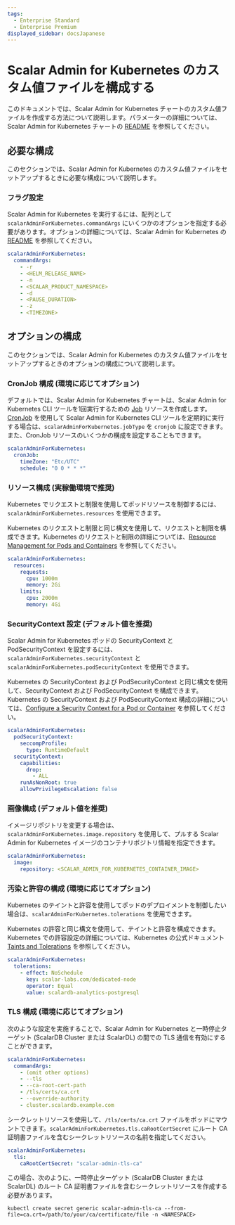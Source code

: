 ```yaml
---
tags:
  - Enterprise Standard
  - Enterprise Premium
displayed_sidebar: docsJapanese
---
```


# Scalar Admin for Kubernetes のカスタム値ファイルを構成する


<TranslationBanner />

このドキュメントでは、Scalar Admin for Kubernetes チャートのカスタム値ファイルを作成する方法について説明します。パラメーターの詳細については、Scalar Admin for Kubernetes チャートの [README](https://github.com/scalar-labs/helm-charts/blob/main/charts/scalar-admin-for-kubernetes/README.md) を参照してください。

## 必要な構成

このセクションでは、Scalar Admin for Kubernetes のカスタム値ファイルをセットアップするときに必要な構成について説明します。

### フラグ設定

Scalar Admin for Kubernetes を実行するには、配列として `scalarAdminForKubernetes.commandArgs` にいくつかのオプションを指定する必要があります。オプションの詳細については、Scalar Admin for Kubernetes の [README](https://github.com/scalar-labs/scalar-admin-for-kubernetes/blob/main/README.md) を参照してください。

```yaml
scalarAdminForKubernetes:
  commandArgs:
    - -r
    - <HELM_RELEASE_NAME>
    - -n
    - <SCALAR_PRODUCT_NAMESPACE>
    - -d
    - <PAUSE_DURATION>
    - -z
    - <TIMEZONE>
```

## オプションの構成

このセクションでは、Scalar Admin for Kubernetes のカスタム値ファイルをセットアップするときのオプションの構成について説明します。

### CronJob 構成 (環境に応じてオプション)

デフォルトでは、Scalar Admin for Kubernetes チャートは、Scalar Admin for Kubernetes CLI ツールを1回実行するための [Job](https://kubernetes.io/docs/concepts/workloads/controllers/job/) リソースを作成します。[CronJob](https://kubernetes.io/docs/concepts/workloads/controllers/cron-jobs/) を使用して Scalar Admin for Kubernetes CLI ツールを定期的に実行する場合は、`scalarAdminForKubernetes.jobType` を `cronjob` に設定できます。また、CronJob リソースのいくつかの構成を設定することもできます。

```yaml
scalarAdminForKubernetes:
  cronJob:
    timeZone: "Etc/UTC"
    schedule: "0 0 * * *"
```

### リソース構成 (実稼働環境で推奨)

Kubernetes でリクエストと制限を使用してポッドリソースを制御するには、`scalarAdminForKubernetes.resources` を使用できます。

Kubernetes のリクエストと制限と同じ構文を使用して、リクエストと制限を構成できます。Kubernetes のリクエストと制限の詳細については、[Resource Management for Pods and Containers](https://kubernetes.io/docs/concepts/configuration/manage-resources-containers/) を参照してください。

```yaml
scalarAdminForKubernetes:
  resources:
    requests:
      cpu: 1000m
      memory: 2Gi
    limits:
      cpu: 2000m
      memory: 4Gi
```

### SecurityContext 設定 (デフォルト値を推奨)

Scalar Admin for Kubernetes ポッドの SecurityContext と PodSecurityContext を設定するには、`scalarAdminForKubernetes.securityContext` と `scalarAdminForKubernetes.podSecurityContext` を使用できます。

Kubernetes の SecurityContext および PodSecurityContext と同じ構文を使用して、SecurityContext および PodSecurityContext を構成できます。Kubernetes の SecurityContext および PodSecurityContext 構成の詳細については、[Configure a Security Context for a Pod or Container](https://kubernetes.io/docs/tasks/configure-pod-container/security-context/) を参照してください。

```yaml
scalarAdminForKubernetes:
  podSecurityContext:
    seccompProfile:
      type: RuntimeDefault
  securityContext:
    capabilities:
      drop:
        - ALL
    runAsNonRoot: true
    allowPrivilegeEscalation: false
```

### 画像構成 (デフォルト値を推奨)

イメージリポジトリを変更する場合は、`scalarAdminForKubernetes.image.repository` を使用して、プルする Scalar Admin for Kubernetes イメージのコンテナリポジトリ情報を指定できます。

```yaml
scalarAdminForKubernetes:
  image:
    repository: <SCALAR_ADMIN_FOR_KUBERNETES_CONTAINER_IMAGE>
```

### 汚染と許容の構成 (環境に応じてオプション)

Kubernetes のテイントと許容を使用してポッドのデプロイメントを制御したい場合は、`scalarAdminForKubernetes.tolerations` を使用できます。

Kubernetes の許容と同じ構文を使用して、テイントと許容を構成できます。Kubernetes での許容設定の詳細については、Kubernetes の公式ドキュメント [Taints and Tolerations](https://kubernetes.io/docs/concepts/scheduling-eviction/taint-and-toleration/) を参照してください。

```yaml
scalarAdminForKubernetes:
  tolerations:
    - effect: NoSchedule
      key: scalar-labs.com/dedicated-node
      operator: Equal
      value: scalardb-analytics-postgresql
```

### TLS 構成 (環境に応じてオプション)

次のような設定を実施することで、Scalar Admin for Kubernetes と一時停止ターゲット (ScalarDB Cluster または ScalarDL) の間での TLS 通信を有効にすることができます。

```yaml
scalarAdminForKubernetes:
  commandArgs:
    - (omit other options)
    - --tls
    - --ca-root-cert-path
    - /tls/certs/ca.crt
    - --override-authority
    - cluster.scalardb.example.com
```

シークレットリソースを使用して、`/tls/certs/ca.crt` ファイルをポッドにマウントできます。`scalarAdminForKubernetes.tls.caRootCertSecret` にルート CA 証明書ファイルを含むシークレットリソースの名前を指定してください。

```yaml
scalarAdminForKubernetes:
  tls:
    caRootCertSecret: "scalar-admin-tls-ca"
```

この場合、次のように、一時停止ターゲット (ScalarDB Cluster または ScalarDL) のルート CA 証明書ファイルを含むシークレットリソースを作成する必要があります。

```console
kubectl create secret generic scalar-admin-tls-ca --from-file=ca.crt=/path/to/your/ca/certificate/file -n <NAMESPACE>
```
